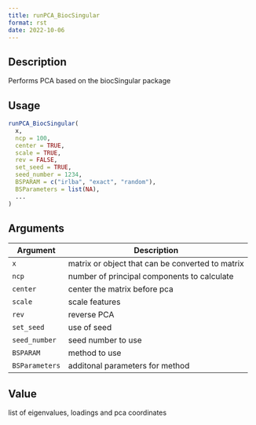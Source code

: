 ```yaml
--- 
title: runPCA_BiocSingular 
format: rst 
date: 2022-10-06 
--- 
```


## Description

Performs PCA based on the biocSingular package


## Usage

```r
runPCA_BiocSingular(
  x,
  ncp = 100,
  center = TRUE,
  scale = TRUE,
  rev = FALSE,
  set_seed = TRUE,
  seed_number = 1234,
  BSPARAM = c("irlba", "exact", "random"),
  BSParameters = list(NA),
  ...
)
```


## Arguments

Argument      |Description
------------- |----------------
`x`     |     matrix or object that can be converted to matrix
`ncp`     |     number of principal components to calculate
`center`     |     center the matrix before pca
`scale`     |     scale features
`rev`     |     reverse PCA
`set_seed`     |     use of seed
`seed_number`     |     seed number to use
`BSPARAM`     |     method to use
`BSParameters`     |     additonal parameters for method


## Value

list of eigenvalues, loadings and pca coordinates


